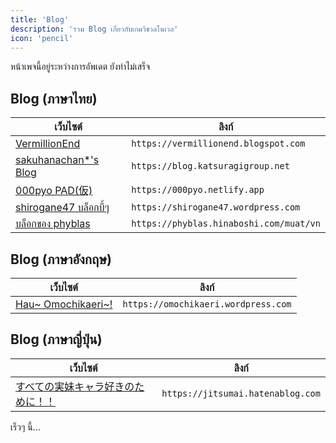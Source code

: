 ```yaml
---
title: 'Blog'
description: 'รวม Blog เกี่ยวกับเกมวิชวลโนเวล'
icon: 'pencil'
---
```


<Note>หน้าเพจนี้อยู่ระหว่างการอัพเดต ยังทำไม่เสร็จ</Note>

## Blog (ภาษาไทย)

| **เว็บไซต์** | **ลิงก์** |
|-----------|-------------|
| [VermillionEnd](https://vermillionend.blogspot.com) | `https://vermillionend.blogspot.com` |
| [sakuhanachan*'s Blog](https://blog.katsuragigroup.net) | `https://blog.katsuragigroup.net` |
| [000pyo PAD(仮)](https://000pyo.netlify.app) | `https://000pyo.netlify.app` |
| [shirogane47 บล็อกบี้ๆ](https://shirogane47.wordpress.com) | `https://shirogane47.wordpress.com` |
| [บล็อกของ phyblas](https://phyblas.hinaboshi.com/muat/vn) | `https://phyblas.hinaboshi.com/muat/vn` |


## Blog (ภาษาอังกฤษ)

| **เว็บไซต์** | **ลิงก์** |
|-----------|-------------|
| [Hau~ Omochikaeri~!](https://omochikaeri.wordpress.com) | `https://omochikaeri.wordpress.com` |


## Blog (ภาษาญี่ปุ่น)

| **เว็บไซต์** | **ลิงก์** |
|-----------|-------------|
| [すべての実妹キャラ好きのために！！](https://jitsumai.hatenablog.com) | `https://jitsumai.hatenablog.com` |

เร็วๆ นี้...